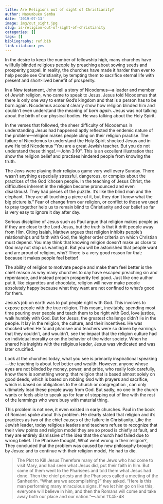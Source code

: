 ```yaml
---
title: Are Religions out of sight of Christianity?
author: Masumbuko Semba
date: '2019-07-13'
image: img/out_sight.jpg
slug: is-religion-out-of-sight-of-christianity
categories: []
tags: []
bibliography: ref.bib
link-citation: yes
---
```


In the desire to keep the number of fellowship high, many churches have willfully blinded religious people by preaching about sowing seeds and prosperity gospel. In reality, the churches have made it harder than ever to help people see Christianity, by tempting them to sacrifice eternal life with present and short-lived benefit of prosperity. 

In a New testament, John tell a story of Nicodemus---a leader and member of Jewish religion, who came to speak to Jesus. Jesus told Nicodemus that there is only one way to enter God's kingdom and that is a person has to be born again. Nicodemus account clearly show how religion blinded him and couldn't even understand the meaning of *born again*. Jesus was not talking about the birth of our physical bodies. He was talking about the Holy Spirit.

In the verses that followed, the sheer difficulty of Nicodemus in understanding Jesus had happened aptly reflected the endemic nature of the problem---religion makes people cling on their religion practise. The failure of Nicodemus to understand the Holy Spirit shocked Jesus and in awe He told Nicodemus "You are a great Jewish teacher. But you do not understand these things!.---John 3:10". This is an excellent illustration that show the religion belief and practises hindered people from knowing the truth. 

The Jews were playing their religious game very well every Sunday. There wasn’t anything especially stressful, dangerous, or complex about the practices of the God 'chosen people. In the teaching of Jesus Christ, the difficulties inherent in the religion become pronounced and even disastrous!. They had pieces of the puzzle. It’s like the blind man and the elephant. They are all touching a piece of it, but they don’t know what the big picture is.” Fear of change from our religion, or  conflict to those we used to pray together  help us to remain blind to Christianity and our belief so far  is very easy to ignore it day after day.

Serious discipline of Jesus such as Paul argue that religion makes people as if they are close to the Lord Jesus, but the truth is that it drift people away from  Him. Citing Isaiah, Mathew argues that religion inhibits people's relationships and faith with God, the higher order criteria on which Christian must depend. You may think that knowing religion doesn’t make us close to God may not stop us wanting it. But you will be astonished that people want and are proud of religion, why? There is a very good reason for that: because it makes people feel better!

The ability of religion to motivate people and make them feel better is the chief reason as why many churches to day have escaped preaching sin and repentance, and instead preach prosperity feel good. Just like one author put it, like cigarettes and chocolate, religion will never make people absolutely happy because what they want are not confined to what’s good for them.

Jesus's job on earth was to put people right with God. This involves to expose people with the true religion. This meant, inevitably, spending most time pouring over people and teach them to be right with God, love justice, walk humbly with God. But for Jesus, the greatest challenge didn’t lie in the people. It lay in the religion, the culture, and their incentives. He was shocked when He found pharisee and teachers were so driven by earnings  that they couldn’t, and wouldn’t, see the impact that the religion culture had on individual morality or on the behavior of the wider society. When he shared his insights with the religious leader, Jesus was vindicated and  was later crucified. 

Look at the churches today, what you see is primarily inspirational speaking---the teaching is about feel better and wealth. However, anyone whose eyes are not blinded by money, power, and pride, who really look carefully, know there is something wrong: that religion that is based almost solely on good deeds, which is based on robbing God with prayers and sacrifice, which is based on obligations to the church or congregation , can only ultimately lead these people away from God. But sadly, no one in the church wants or feels able to speak up for fear of stepping out of line with the rest of the lemmings who were busy with material thing. 

This problem is not new, it even existed in early churches.  Paul in the book of Romans spoke about this problem. He clearly stated that religion and it's practices as two of the chief causes of the failure in Christianity. Like the Jewish leader, today religious leaders and teachers refuse to recognize that their view points and religion model they are so proud  is chiefly at fault, and they are entirely dismissive of the idea that the church had failed due to wrong belief. The Pharisee thought, What went wrong in their religion?, They concluded that the problem was caused by new philosophy brought by Jesus: and to continue with their religion model, He had to die. 

>  The Plot to Kill Jesus Therefore many of the Jews who had come to visit Mary, and had seen what Jesus did, put their faith in him. But some of them went to the Pharisees and told them what Jesus had done. Then the chief priests and the Pharisees called a meeting of the Sanhedrin. “What are we accomplishing?” they asked. “Here is this man performing many miraculous signs. If we let him go on like this, everyone will believe in him, and then the Romans will come and take away both our place and our nation.”---John 11:45-48


